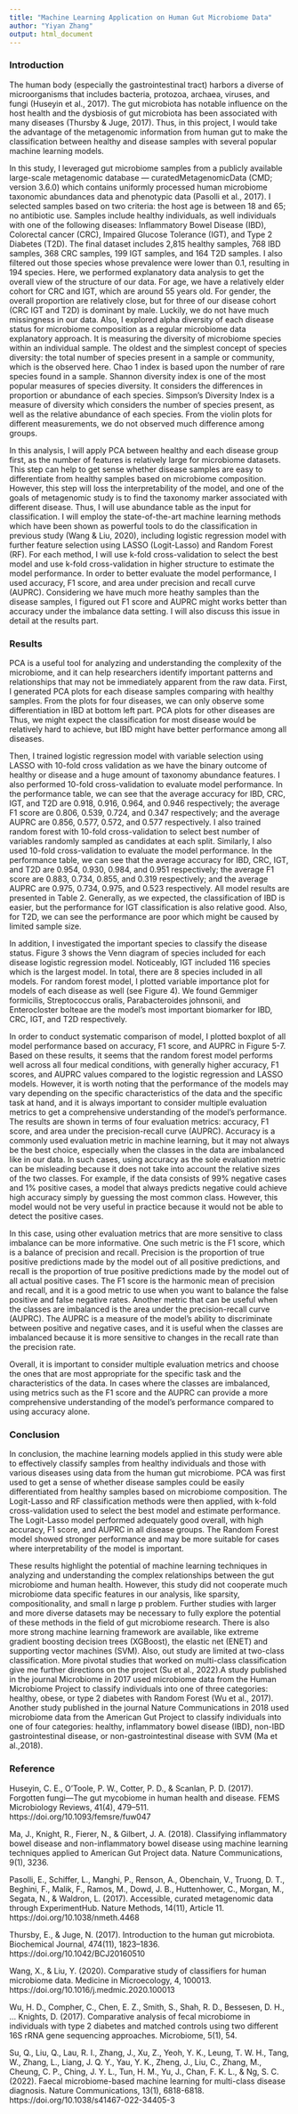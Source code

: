```yaml
---
title: "Machine Learning Application on Human Gut Microbiome Data"
author: "Yiyan Zhang"
output: html_document
---
```


### Introduction

The human body (especially the gastrointestinal tract) harbors a diverse of microorganisms that includes bacteria, protozoa, archaea, viruses, and fungi (Huseyin et al., 2017). The gut microbiota has notable influence on the host health and the dysbiosis of gut microbiota has been associated with many diseases (Thursby & Juge, 2017). Thus, in this project, I would take the advantage of the metagenomic information from human gut to make the classification between healthy and disease samples with several popular machine learning models. 

In this study, I leveraged gut microbiome samples from a publicly available large-scale metagenomic database --- curatedMetagenomicData (CMD; version 3.6.0) which contains uniformly processed human microbiome taxonomic abundances data and phenotypic data (Pasolli et al., 2017). I selected samples based on two criteria: the host age is between 18 and 65; no antibiotic use. Samples include healthy individuals, as well individuals with one of the following diseases: Inflammatory Bowel Disease (IBD), Colorectal cancer (CRC), Impaired Glucose Tolerance (IGT), and Type 2 Diabetes (T2D). The final dataset includes 2,815 healthy samples, 768 IBD samples, 368 CRC samples, 199 IGT samples, and 164 T2D samples. I also filtered out those species whose prevalence were lower than 0.1, resulting in 194 species. Here, we performed explanatory data analysis to get the overall view of the structure of our data. For age, we have a relatively elder cohort for CRC and IGT, which are around 55 years old. For gender, the overall proportion are relatively close, but for three of our disease cohort (CRC IGT and T2D) is dominant by male. Luckily, we do not have much missingness in our data. Also, I explored alpha diversity of each disease status for microbiome composition as a regular microbiome data explanatory approach. It is measuring the diversity of microbiome species within an individual sample. The oldest and the simplest concept of species diversity: the total number of species present in a sample or community, which is the observed here. Chao 1 index is based upon the number of rare species found in a sample. Shannon diversity index is one of the most popular measures of species diversity. It considers the differences in proportion or abundance of each species. Simpson's Diversity Index is a measure of diversity which considers the number of species present, as well as the relative abundance of each species. From the violin plots for different measurements, we do not observed much difference among groups.

In this analysis, I will apply PCA between healthy and each disease group first, as the number of features is relatively large for microbiome datasets. This step can help to get sense whether disease samples are easy to differentiate from healthy samples based on microbiome composition. However, this step will loss the interpretability of the model, and one of the goals of metagenomic study is to find the taxonomy marker associated with different disease. Thus, I will use abundance table as the input for classification. I will employ the state-of-the-art machine learning methods which have been shown as powerful tools to do the classification in previous study (Wang & Liu, 2020), including logistic regression model with further feature selection using LASSO (Logit-Lasso) and Random Forest (RF). For each method, I will use k-fold cross-validation to select the best model and use k-fold cross-validation in higher structure to estimate the model performance. In order to better evaluate the model performance, I used accuracy, F1 score, and area under precision and recall curve (AUPRC). Considering we have much more heathy samples than the disease samples, I figured out F1 score and AUPRC might works better than accuracy under the imbalance data setting. I will also discuss this issue in detail at the results part.


### Results

PCA is a useful tool for analyzing and understanding the complexity of the microbiome, and it can help researchers identify important patterns and relationships that may not be immediately apparent from the raw data. First, I generated PCA plots for each disease samples comparing with healthy samples. From the plots for four diseases, we can only observe some differentiation in IBD at bottom left part. PCA plots for other diseases are Thus, we might expect the classification for most disease would be relatively hard to achieve, but IBD might have better performance among all diseases.

Then, I trained logistic regression model with variable selection using LASSO with 10-fold cross validation as we have the binary outcome of healthy or disease and a huge amount of taxonomy abundance features. I also performed 10-fold cross-validation to evaluate model performance. In the performance table, we can see that the average accuracy for IBD, CRC, IGT, and T2D are 0.918, 0.916, 0.964, and 0.946 respectively; the average F1 score are 0.806, 0.539, 0.724, and 0.347 respectively; and the average AUPRC are 0.856, 0.577, 0.572, and 0.577 respectively. I also trained random forest with 10-fold cross-validation to select best number of variables randomly sampled as candidates at each split. Similarly, I also used 10-fold cross-validation to evaluate the model performance. In the performance table, we can see that the average accuracy for IBD, CRC, IGT, and T2D are 0.954, 0.930, 0.984, and 0.951 respectively; the average F1 score are 0.883, 0.734, 0.855, and 0.319 respectively; and the average AUPRC are 0.975, 0.734, 0.975, and 0.523 respectively. All model results are presented in Table 2. Generally, as we expected, the classification of IBD is easier, but the performance for IGT classification is also relative good. Also, for T2D, we can see the performance are poor which might be caused by limited sample size. 

In addition, I investigated the important species to classify the disease status. Figure 3 shows the Venn diagram of species included for each disease logistic regression model. Noticeably, IGT included 116 species which is the largest model. In total, there are 8 species included in all models.  For random forest model, I plotted variable importance plot for models of each disease as well (see Figure 4). We found Gemmiger formicilis, Streptococcus oralis, Parabacteroides johnsonii, and Enterocloster bolteae are the model’s most important biomarker for IBD, CRC, IGT, and T2D respectively.

In order to conduct systematic comparison of model, I plotted boxplot of all model performance based on accuracy, F1 score, and AUPRC in Figure 5-7. Based on these results, it seems that the random forest model performs well across all four medical conditions, with generally higher accuracy, F1 scores, and AUPRC values compared to the logistic regression and LASSO models. However, it is worth noting that the performance of the models may vary depending on the specific characteristics of the data and the specific task at hand, and it is always important to consider multiple evaluation metrics to get a comprehensive understanding of the model's performance. The results are shown in terms of four evaluation metrics: accuracy, F1 score, and area under the precision-recall curve (AUPRC).  Accuracy is a commonly used evaluation metric in machine learning, but it may not always be the best choice, especially when the classes in the data are imbalanced like in our data. In such cases, using accuracy as the sole evaluation metric can be misleading because it does not take into account the relative sizes of the two classes. For example, if the data consists of 99% negative cases and 1% positive cases, a model that always predicts negative could achieve high accuracy simply by guessing the most common class. However, this model would not be very useful in practice because it would not be able to detect the positive cases.

In this case, using other evaluation metrics that are more sensitive to class imbalance can be more informative. One such metric is the F1 score, which is a balance of precision and recall. Precision is the proportion of true positive predictions made by the model out of all positive predictions, and recall is the proportion of true positive predictions made by the model out of all actual positive cases. The F1 score is the harmonic mean of precision and recall, and it is a good metric to use when you want to balance the false positive and false negative rates. Another metric that can be useful when the classes are imbalanced is the area under the precision-recall curve (AUPRC). The AUPRC is a measure of the model's ability to discriminate between positive and negative cases, and it is useful when the classes are imbalanced because it is more sensitive to changes in the recall rate than the precision rate.

Overall, it is important to consider multiple evaluation metrics and choose the ones that are most appropriate for the specific task and the characteristics of the data. In cases where the classes are imbalanced, using metrics such as the F1 score and the AUPRC can provide a more comprehensive understanding of the model's performance compared to using accuracy alone.


### Conclusion


In conclusion, the machine learning models applied in this study were able to effectively classify samples from healthy individuals and those with various diseases using data from the human gut microbiome. PCA was first used to get a sense of whether disease samples could be easily differentiated from healthy samples based on microbiome composition. The Logit-Lasso and RF classification methods were then applied, with k-fold cross-validation used to select the best model and estimate performance. The Logit-Lasso model performed adequately good overall, with high accuracy, F1 score, and AUPRC in all disease groups. The Random Forest model showed stronger performance and may be more suitable for cases where interpretability of the model is important. 

These results highlight the potential of machine learning techniques in analyzing and understanding the complex relationships between the gut microbiome and human health. However, this study did not cooperate much microbiome data specific features in our analysis, like sparsity, compositionality, and small n large p problem. Further studies with larger and more diverse datasets may be necessary to fully explore the potential of these methods in the field of gut microbiome research. There is also more strong machine learning framework are available, like extreme gradient boosting decision trees (XGBoost), the elastic net (ENET) and supporting vector machines (SVM). Also, out study are limited at two-class classification. More pivotal studies that worked on multi-class classification give me further directions on the project (Su et al., 2022).A study published in the journal Microbiome in 2017 used microbiome data from the Human Microbiome Project to classify individuals into one of three categories: healthy, obese, or type 2 diabetes with Random Forest (Wu et al., 2017). Another study published in the journal Nature Communications in 2018 used microbiome data from the American Gut Project to classify individuals into one of four categories: healthy, inflammatory bowel disease (IBD), non-IBD gastrointestinal disease, or non-gastrointestinal disease with SVM (Ma et al.,2018). 

### Reference

Huseyin, C. E., O’Toole, P. W., Cotter, P. D., & Scanlan, P. D. (2017). Forgotten fungi—The gut mycobiome in human health and disease. FEMS Microbiology Reviews, 41(4), 479–511. https://doi.org/10.1093/femsre/fuw047

Ma, J., Knight, R., Fierer, N., & Gilbert, J. A. (2018). Classifying inflammatory bowel disease and non-inflammatory bowel disease using machine learning techniques applied to American Gut Project data. Nature Communications, 9(1), 3236.

Pasolli, E., Schiffer, L., Manghi, P., Renson, A., Obenchain, V., Truong, D. T., Beghini, F., Malik, F., Ramos, M., Dowd, J. B., Huttenhower, C., Morgan, M., Segata, N., & Waldron, L. (2017). Accessible, curated metagenomic data through ExperimentHub. Nature Methods, 14(11), Article 11. https://doi.org/10.1038/nmeth.4468

Thursby, E., & Juge, N. (2017). Introduction to the human gut microbiota. Biochemical Journal, 474(11), 1823–1836. https://doi.org/10.1042/BCJ20160510

Wang, X., & Liu, Y. (2020). Comparative study of classifiers for human microbiome data. Medicine in Microecology, 4, 100013. https://doi.org/10.1016/j.medmic.2020.100013

Wu, H. D., Compher, C., Chen, E. Z., Smith, S., Shah, R. D., Bessesen, D. H., … Knights, D. (2017). Comparative analysis of fecal microbiome in individuals with type 2 diabetes and matched controls using two different 16S rRNA gene sequencing approaches. Microbiome, 5(1), 54.

Su, Q., Liu, Q., Lau, R. I., Zhang, J., Xu, Z., Yeoh, Y. K., Leung, T. W. H., Tang, W., Zhang, L., Liang, J. Q. Y., Yau, Y. K., Zheng, J., Liu, C., Zhang, M., Cheung, C. P., Ching, J. Y. L., Tun, H. M., Yu, J., Chan, F. K. L., & Ng, S. C. (2022). Faecal microbiome-based machine learning for multi-class disease diagnosis. Nature Communications, 13(1), 6818-6818. https://doi.org/10.1038/s41467-022-34405-3